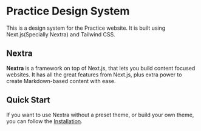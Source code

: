 # Practice Design System

This is a design system for the Practice website. It is built using Next.js(Specially Nextra) and Tailwind CSS.

## Nextra

**Nextra** is a framework on top of Next.js, that lets you build content focused websites. It has all the great features from Next.js, plus extra power to create Markdown-based content with ease.

## Quick Start

If you want to use Nextra without a preset theme, or build your own theme, you can follow the [Installation](/docs/installation).

